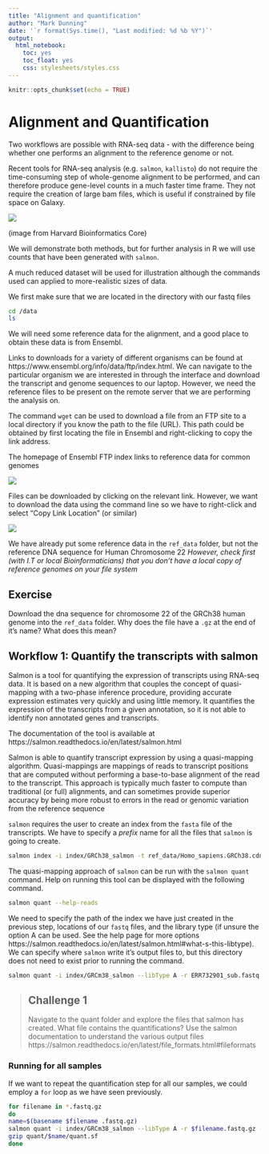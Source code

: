 ```yaml
---
title: "Alignment and quantification"
author: "Mark Dunning"
date: '`r format(Sys.time(), "Last modified: %d %b %Y")`'
output:
  html_notebook:
    toc: yes
    toc_float: yes
    css: stylesheets/styles.css
---
```


```r
knitr::opts_chunk$set(echo = TRUE)
```

# Alignment and Quantification

Two workflows are possible with RNA-seq data - with the difference being whether one performs an alignment to the reference genome or not.

Recent tools for RNA-seq analysis (e.g. `salmon`, `kallisto`) do not require the time-consuming step of whole-genome alignment to be performed, and can therefore produce gene-level counts in a much faster time frame. They not require the creation of large bam files, which is useful if constrained by file space on Galaxy.

![](https://hbctraining.github.io/Intro-to-rnaseq-hpc-gt/img/alignmentfree_workflow_aug2017.png)

(image from Harvard Bioinformatics Core)


We will demonstrate both methods, but for further analysis in R we will use counts that have been generated with `salmon`. 

A much reduced dataset will be used for illustration although the commands used can applied to more-realistic sizes of data.

We first make sure that we are located in the directory with our fastq files

```bash
cd /data
ls
```

We will need some reference data for the alignment, and a good place to obtain these data is from Ensembl. 

Links to downloads for a variety of different organisms can be found at https://www.ensembl.org/info/data/ftp/index.html. We can navigate to the particular organism we are interested in through the interface and download the transcript and genome sequences to our laptop. However, we need the reference files to be present on the remote server that we are performing the analysis on.

The command `wget` can be used to download a file from an FTP site to a local directory if you know the path to the file (URL). This path could be obtained by first locating the file in Ensembl and right-clicking to copy the link address.

The homepage of Ensembl FTP index links to reference data for common genomes

<img src="images/ensembl_download.png"/>

Files can be downloaded by clicking on the relevant link. However, we want to download the data using the command line so we have to right-click and select "Copy Link Location" (or similar)

<img src="images/cdna_download.png"/>

We have already put some reference data in the `ref_data` folder, but not the reference DNA sequence for Human Chromosome 22 *However, check first (with I.T or local Bioinformaticians) that you don't have a local copy of reference genomes on your file system*

## Exercise
<div class="exercise">
Download the dna sequence for chromosome 22 of the GRCh38 human genome into the `ref_data` folder. Why does the file have a `.gz` at the end of it's name? What does this mean?
</div>


## Workflow 1: Quantify the transcripts with salmon

Salmon is a tool for quantifying the expression of transcripts using RNA-seq data. It is based on a new
algorithm that couples the concept of quasi-mapping with a two-phase inference procedure, providing accurate
expression estimates very quickly and using little memory. It quantifies the expression of the transcripts from
a given annotation, so it is not able to identify non annotated genes and transcripts.

The documentation of the tool is available at
https://salmon.readthedocs.io/en/latest/salmon.html

Salmon is able to quantify transcript expression by using a quasi-mapping algorithm. Quasi-mappings are
mappings of reads to transcript positions that are computed without performing a base-to-base alignment
of the read to the transcript. This approach is typically much faster to compute than traditional (or full)
alignments, and can sometimes provide superior accuracy by being more robust to errors in the read or
genomic variation from the reference sequence

`salmon` requires the user to create an index from the `fasta` file of the transcripts. We have to specify a *prefix* name for all the files that `salmon` is going to create. 

```bash
salmon index -i index/GRCh38_salmon -t ref_data/Homo_sapiens.GRCh38.cdna.chr22.fa
```

The quasi-mapping approach of `salmon` can be run with the `salmon quant` command. Help on running this tool can be displayed with the following command.

```bash
salmon quant --help-reads
```

We need to specify the path of the index we have just created in the previous step, locations of our `fastq` files, and the library type (if unsure the option A can be used. See the help page for more options https://salmon.readthedocs.io/en/latest/salmon.html#what-s-this-libtype). We can specify where `salmon` write it's output files to, but this directory does not need to exist prior to running the command.

```bash
salmon quant -i index/GRCm38_salmon --libType A -r ERR732901_sub.fastq.gz -o quant/ERR732901

```

> ## Challenge 1 {.challenge}
> 
> Navigate to the quant folder and explore the files that salmon has created.
> What file contains the quantifications? 
> Use the salmon documentation to understand the various output files https://salmon.readthedocs.io/en/latest/file_formats.html#fileformats

### Running for all samples

If we want to repeat the quantification step for all our samples, we could employ a `for` loop as we have seen previously. 

```bash

for filename in *.fastq.gz
do
name=$(basename $filename .fastq.gz)
salmon quant -i index/GRCm38_salmon --libType A -r $filename.fastq.gz -o quant/$name
gzip quant/$name/quant.sf
done

```

